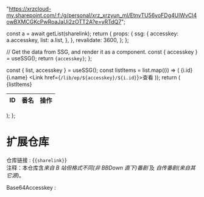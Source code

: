 
  "https://xrzcloud-my.sharepoint.com/:f:/g/personal/xrz_xrzyun_ml/EtnvTU56yoFDg4UlWvCl4owBXMCGKcPwRoaJaUi2zOTT2A?e=yRTdQ7";

  const a = await getList(sharelink);
  return {
    props: {
      ssg: {
        accesskey: a.accesskey,
        list: a.list,
      },
    },
    revalidate: 3600,
  };
};

  // Get the data from SSG, and render it as a component.
  const { accesskey } = useSSG();
  return <code>{accesskey}</code>;
};

  const { list, accesskey } = useSSG();
  const listItems = list.map((i) => (
    <tr key={i.id}>
      <td>{i.id}</td>
      <td>{i.name}</td>
      <td>
        <Link href={`/lib/ep/${accesskey}/${i.id}`}>查看</Link>
      </td>
    </tr>
  ));
  return (
    <table>
      <thead>
        <tr>
          <th>ID</th>
          <th>番名</th>
          <th>操作</th>
        </tr>
      </thead>
      <tbody>{listItems}</tbody>
    </table>
  );
};

# 扩展仓库

仓库链接 : {<code>{sharelink}</code>}  
注释：本仓库含*来自 B 站但格式不同(非 BBDown 直下)番剧* 及 *自传番剧(来自其它源)*。

<List />

Base64Accesskey : <Accesskey/>
